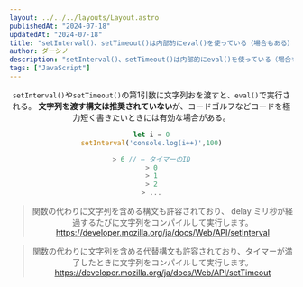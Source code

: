```yaml
---
layout: ../../../layouts/Layout.astro
publishedAt: "2024-07-18"
updatedAt: "2024-07-18"
title: "setInterval()、setTimeout()は内部的にeval()を使っている（場合もある）"
author: ダーシノ
description: "setInterval()、setTimeout()は内部的にeval()を使っている（場合もある）"
tags: ["JavaScript"]
---
```



<Header {...frontmatter} />

`setInterval()`や`setTimeout()`の第1引数に文字列おを渡すと、`eval()`で実行される。
**文字列を渡す構文は推奨されていない**が、コードゴルフなどコードを極力短く書きたいときには有効な場合がある。

```js
let i = 0
setInterval('console.log(i++)',100)

> 6 // ← タイマーのID
> 0
> 1
> 2
> ...
```

> 関数の代わりに文字列を含める構文も許容されており、 delay ミリ秒が経過するたびに文字列をコンパイルして実行します。
> https://developer.mozilla.org/ja/docs/Web/API/setInterval

> 関数の代わりに文字列を含める代替構文も許容されており、タイマーが満了したときに文字列をコンパイルして実行します。
> https://developer.mozilla.org/ja/docs/Web/API/setTimeout
